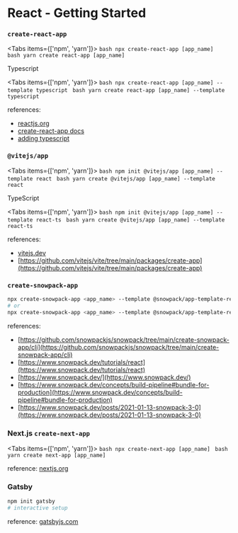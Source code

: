 
# React - Getting Started

### `create-react-app`

<Tabs items={['npm', 'yarn']}>
  <Tab>
    ```bash
    npx create-react-app [app_name]
    ```
  </Tab>
  <Tab>
    ```bash
    yarn create react-app [app_name]
    ```
  </Tab>
</Tabs>

Typescript

<Tabs items={['npm', 'yarn']}>
  <Tab>
    ```bash
    npx create-react-app [app_name] --template typescript
    ```
  </Tab>
  <Tab>
    ```bash
    yarn create react-app [app_name] --template typescript
    ```
  </Tab>
</Tabs>

references:

- [reactjs.org](https://reactjs.org/docs/create-a-new-react-app.html)
- [create-react-app docs](https://create-react-app.dev/)
- [adding typescript](https://create-react-app.dev/docs/adding-typescript/)

### `@vitejs/app`

<Tabs items={['npm', 'yarn']}>
  <Tab>
    ```bash
    npm init @vitejs/app [app_name] --template react
    ```
  </Tab>
  <Tab>
    ```bash
    yarn create @vitejs/app [app_name] --template react
    ```
  </Tab>
</Tabs>

TypeScript

<Tabs items={['npm', 'yarn']}>
  <Tab>
    ```bash
    npm init @vitejs/app [app_name] --template react-ts
    ```
  </Tab>
  <Tab>
    ```bash
    yarn create @vitejs/app [app_name] --template react-ts
    ```
  </Tab>
</Tabs>

references:

- [vitejs.dev](https://vitejs.dev/guide/#scaffolding-your-first-vite-project)
- [https://github.com/vitejs/vite/tree/main/packages/create-app](https://github.com/vitejs/vite/tree/main/packages/create-app)

### `create-snowpack-app`

```bash
npx create-snowpack-app <app_name> --template @snowpack/app-template-react-typescript [--use-yarn | --use-pnpm | --no-install]
# or
npx create-snowpack-app <app_name> --template @snowpack/app-template-react
```

references:

- [https://github.com/snowpackjs/snowpack/tree/main/create-snowpack-app/cli](https://github.com/snowpackjs/snowpack/tree/main/create-snowpack-app/cli)
- [https://www.snowpack.dev/tutorials/react](https://www.snowpack.dev/tutorials/react)
- [https://www.snowpack.dev/](https://www.snowpack.dev/)
- [https://www.snowpack.dev/concepts/build-pipeline#bundle-for-production](https://www.snowpack.dev/concepts/build-pipeline#bundle-for-production)
- [https://www.snowpack.dev/posts/2021-01-13-snowpack-3-0](https://www.snowpack.dev/posts/2021-01-13-snowpack-3-0)

### Next.js `create-next-app`

<Tabs items={['npm', 'yarn']}>
  <Tab>
    ```bash
    npx create-next-app [app_name]
    ```
  </Tab>
  <Tab>
    ```bash
    yarn create next-app [app_name]
    ```
  </Tab>
</Tabs>

reference: [nextjs.org](https://nextjs.org/docs/getting-started#setup)

### Gatsby

```bash
npm init gatsby
# interactive setup
```

reference: [gatsbyjs.com](https://www.gatsbyjs.com/docs/quick-start/#getting-started-with-gatsby)
